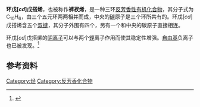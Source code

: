 {{Chembox
| ImageFile = Acepentalene.png
| ImageSize = 155px
| ImageFileL2 = Acepentalene-3D-balls.png
| ImageSizeL2 = 175px
| ImageFileR2 = Acepentalene-3D-spacefill.png
| ImageSizeR2 = 175px
| IUPACName = Cyclopenta[''cd'']pentalene
| OtherNames = Acepentylene
| Section1 = {{Chembox Identifiers
| CASNo = 187-68-8
| CASNo_Ref = {{cascite|correct|CAS}}
|  PubChem  =  
|  SMILES  =  C2(C=C3)=C1C3=CC=C1C=C2
|  ChemSpiderID_Ref  = {{chemspidercite|correct|chemspider}}|  ChemSpiderID  =  21477342
|  InChI  =  1/C10H6/c1-2-8-5-6-9-4-3-7(1)10(8)9/h1-6H
|  InChIKey  =  CUIAUPQXSDOJAG-UHFFFAOYAJ
|  SMILES1  =  C1=CC2=CC=C3C2=C1C=C3
|  StdInChI_Ref  = {{stdinchicite|correct|chemspider}}|  StdInChI  =  1S/C10H6/c1-2-8-5-6-9-4-3-7(1)10(8)9/h1-6H
|  StdInChIKey_Ref  = {{stdinchicite|correct|chemspider}}|  StdInChIKey  =  CUIAUPQXSDOJAG-UHFFFAOYSA-N
}}
| Section2 = {{Chembox Properties
| C=10 | H=6
| Appearance = 
| Density = 
| MeltingPt = 
| BoilingPt = 
| Solubility = }}
| Section3 = {{Chembox Hazards
| MainHazards = 
| FlashPt = 
| Autoignition = }}
}}

'''环戊[''cd'']戊搭烯'''，也被称作'''裤衩烯'''，是一种三环[[反芳香性|反芳香性]][[有机化合物|有机化合物]]，其分子式为C<sub>10</sub>H<sub>6</sub>，由三个五元环两两相并而成，中央的[[碳|碳]]原子是三个环所共有的。环戊[''cd'']戊搭烯含五个[[双键|双键]]，其分子外围有四个，另有一个和中央的碳原子直接相连。

环戊[''cd'']戊搭烯的[[阴离子|阴离子]]可以与两个[[锂|锂]]离子作用而使其稳定性增强。[[自由基|自由基]]负离子也已被发现。<ref>{{cite journal | author = Armin de Meijere, Fabian Gerson, Peter R. Schreiner, Pascal Merstetter and Franz-Manfred Schüngel | title = The radical anion of acepentalene | journal = Chem. Commun. | year=1999 | pages=2189–2190}}</ref>

== 参考资料 ==
{{reflist}}

[[Category:烃|Category:烃]]
[[Category:反芳香化合物|Category:反芳香化合物]]